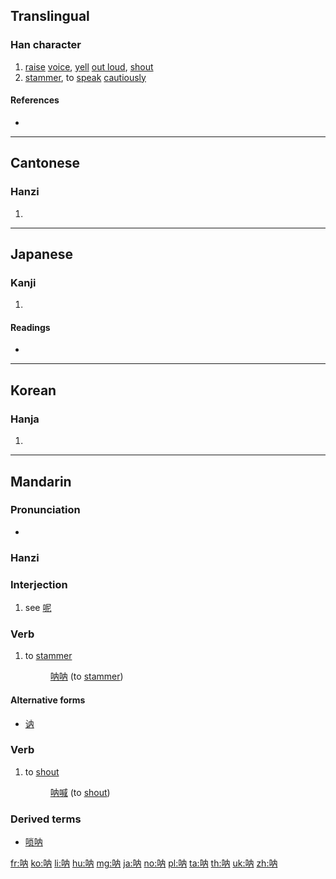 {{also|吶|訥}}
==Translingual==

===Han character===
{{Han char|rn=30|rad=口|as=04|sn=7|four=|canj=ROB,XROB|ids=⿰口内}}

# [[raise]] [[voice]], [[yell]] [[out loud]], [[shout]]
# [[stammer]], to [[speak]] [[cautiously]]

====References====
* {{Han ref|kx=0181.191|hdz=10588.140|uh=5450|ud=21584}}

----

==Cantonese==

===Hanzi===
{{yue-hanzi|jyut=[[naap6]], [[neot6]]|y=naap6, neut6|tra=吶}}

# {{defn|lang=yue|sort=口04}}

----

==Japanese==

===Kanji===
{{ja-kanji|grade=|rs=口04}}

# {{defn|lang=ja|sort=口04}}

====Readings====
* {{ja-readings|on=[[とつ]] (totsu), [[どつ]] (dotsu)|kun=[[どもる]] (domoru)}}

----

==Korean==

===Hanja===
{{ko-hanja|hangeul=[[눌]], [[열]]|rv=nul, yeol|mr=nul, yŏl}}

# {{defn|lang=ko|sort=口04}}

----

==Mandarin==

===Pronunciation===
* {{audio|zh-na.ogg|audio|lang=cmn}}

===Hanzi===
{{cmn-hanzi|tra=吶|pin=[[nà]] ([[na4]]), [[nè]] ([[ne4]])|wg=na<sup>4</sup>, no<sup>4</sup>}}

===Interjection===
{{cmn-interj|s|pin=nè|pint=ne4|tra=訥|sim=呐}}

# {{label|cmn|literary}} see [[呢]]

===Verb===
{{cmn-verb|s|pin=nè|pint=ne4|tra=訥|sim=呐}}

# {{label|cmn|literary}} to [[stammer]]
#: [[呐呐]] (to [[stammer]])

====Alternative forms====
* [[讷]]

===Verb===
{{cmn-verb|s|pin=nà|pint=na4|tra=吶|sim=呐}}

# {{label|cmn|literary}} to [[shout]]
#: [[呐喊]] (to [[shout]])

===Derived terms===
* [[唢呐]]

[[fr:呐]]
[[ko:呐]]
[[li:呐]]
[[hu:呐]]
[[mg:呐]]
[[ja:呐]]
[[no:呐]]
[[pl:呐]]
[[ta:呐]]
[[th:呐]]
[[uk:呐]]
[[zh:呐]]